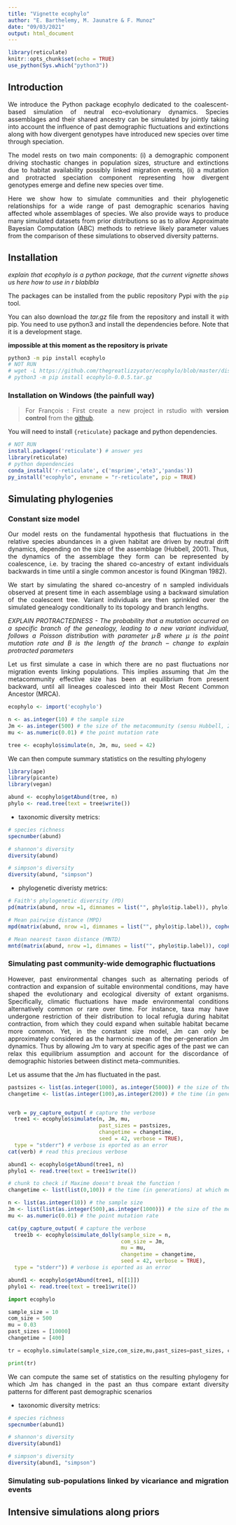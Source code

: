 ```yaml
---
title: "Vignette ecophylo"
author: "E. Barthelemy, M. Jaunatre & F. Munoz"
date: "09/03/2021"
output: html_document
---
```


<style>
body {
text-align: justify}
</style>

```r
library(reticulate)
knitr::opts_chunk$set(echo = TRUE)
use_python(Sys.which("python3"))
```

## Introduction

We introduce the Python package ecophylo dedicated to the coalescent-based simulation of neutral eco-evolutionary dynamics. Species assemblages and their shared ancestry can be simulated by jointly taking into account the influence of past demographic fluctuations and extinctions along with how divergent genotypes have introduced new species over time through speciation.

The model rests on two main components: (i) a demographic component driving stochastic changes in population sizes, structure and extinctions due to habitat availability possibly linked migration events, (ii) a mutation and protracted speciation component representing how divergent genotypes emerge and define new species over time. 

Here we show how to simulate communities and their phylogenetic relationships for a wide range of past demographic scenarios having affected whole assemblages of species. We also provide ways to produce many simulated datasets from prior distributions so as to allow Approximate Bayesian Computation (ABC) methods to retrieve likely parameter values from the comparison of these simulations to observed diversity patterns. 


## Installation

*explain that ecophylo is a python package, that the current vignette shows us here how to use in r blablbla*

The packages can be installed from the public repository Pypi with the `pip` tool.

You can also download the *tar.gz* file from the repository and install it with pip. You need to use python3 and install the dependencies before. Note that it is a development stage.

**impossible at this moment as the repository is private**

```bash
python3 -m pip install ecophylo
# NOT RUN
# wget -L https://github.com/thegreatlizzyator/ecophylo/blob/master/dist/ecophylo-0.0.5.tar.gz
# python3 -m pip install ecophylo-0.0.5.tar.gz
```

### Installation on Windows (the painfull way)

> For François : First create a new project in rstudio with **version control** from the [github](https://github.com/thegreatlizzyator/ecophylo). 

You will need to install `{reticulate}` package and python dependencies.

```r
# NOT RUN
install.packages('reticulate') # answer yes
library(reticulate)
# python dependencies
conda_install('r-reticulate', c('msprime','ete3','pandas'))
py_install("ecophylo", envname = "r-reticulate", pip = TRUE)
```

<!--
### Repo github

### CRAN

-->
## Simulating phylogenies 

### Constant size model

Our model rests on the fundamental hypothesis that fluctuations in the relative species abundances in a given habitat are driven by neutral drift dynamics, depending on the size of the assemblage (Hubbell, 2001). Thus, the dynamics of the assemblage they form can be represented by coalescence, i.e. by tracing the shared co-ancestry of extant individuals backwards in time until a single common ancestor is found (Kingman 1982).

We start by simulating the shared co-ancestry of n sampled individuals observed at present time in each assemblage using a backward simulation of the coalescent tree. Variant individuals are then sprinkled over the simulated genealogy conditionally to its topology and branch lengths. 


*EXPLAIN PROTRACTEDNESS - The probability that a mutation occurred on a specific branch of the genealogy, leading to a new variant individual, follows a Poisson distribution with parameter µ·B where µ is the point mutation rate and B is the length of the branch -- change to explain protracted parameters* 

Let us first simulate a case in which there are no past fluctuations nor migration events linking populations. This implies assuming that Jm the metacommunity effective size has been at equilibrium from present backward, until all lineages coalesced into their Most Recent Common Ancestor (MRCA). 


```r
ecophylo <- import('ecophylo')

n <- as.integer(10) # the sample size
Jm <- as.integer(500) # the size of the metacommunity (sensu Hubbell, 2001)
mu <- as.numeric(0.01) # the point mutation rate

tree <- ecophylo$simulate(n, Jm, mu, seed = 42)
```

We can then compute summary statistics on the resulting phylogeny 

```r
library(ape)
library(picante)
library(vegan)

abund <- ecophylo$getAbund(tree, n)
phylo <- read.tree(text = tree$write())
```

- taxonomic diversity metrics:
```r
# species richness
specnumber(abund)

# shannon's diversity
diversity(abund)

# simpson's diversity
diversity(abund, "simpson") 
```


- phylogenetic diveristy metrics:

```r
# Faith's phylogenetic diversity (PD)
pd(matrix(abund, nrow =1, dimnames = list("", phylo$tip.label)), phylo)[[1]]

# Mean pairwise distance (MPD)
mpd(matrix(abund, nrow =1, dimnames = list("", phylo$tip.label)), cophenetic(phylo))

# Mean nearest taxon distance (MNTD)
mntd(matrix(abund, nrow =1, dimnames = list("", phylo$tip.label)), cophenetic(phylo)) 
```


### Simulating past community-wide demographic fluctuations

However, past environmental changes such as alternating periods of contraction and expansion of suitable environmental conditions, may have shaped the evolutionary and ecological diversity of extant organisms. Specifically, climatic fluctuations have made environmental conditions alternatively common or rare over time. For instance, taxa may have undergone restriction of their distribution to local refugia during habitat contraction, from which they could expand when suitable habitat became more common. Yet, in the constant size model, Jm can only be approximately considered as the harmonic mean of the per-generation Jm dynamics. Thus by allowing Jm  to vary at specific ages of the past we can relax this equilibrium assumption and account for the discordance of demographic histories between distinct meta-communities.


Let us assume that the Jm has fluctuated in the past. 

```r
pastsizes <- list(as.integer(1000), as.integer(5000)) # the size of the metacommunity in the past 
changetime <- list(as.integer(100),as.integer(200)) # the time (in generations) at which metacommunity size has changed


verb = py_capture_output( # capture the verbose
  tree1 <- ecophylo$simulate(n, Jm, mu, 
                             past_sizes = pastsizes, 
                             changetime = changetime, 
                             seed = 42, verbose = TRUE), 
  type = "stderr") # verbose is eported as an error
cat(verb) # read this precious verbose

abund1 <- ecophylo$getAbund(tree1, n)
phylo1 <- read.tree(text = tree1$write())
```

```r
# chunk to check if Maxime doesn't break the function !
changetime <- list(list(0,100)) # the time (in generations) at which metacommunity size has changed

n <- list(as.integer(10)) # the sample size
Jm <- list(list(as.integer(500),as.integer(1000))) # the size of the metacommunity (sensu Hubbell, 2001)
mu <- as.numeric(0.01) # the point mutation rate

cat(py_capture_output( # capture the verbose
  tree1b <- ecophylo$simulate_dolly(sample_size = n, 
                                    com_size = Jm, 
                                    mu = mu,
                                    changetime = changetime,
                                    seed = 42, verbose = TRUE),
  type = "stderr")) # verbose is eported as an error

abund1 <- ecophylo$getAbund(tree1, n[[1]])
phylo1 <- read.tree(text = tree1$write())
```


```python
import ecophylo 

sample_size = 10
com_size = 500
mu = 0.03
past_sizes = [10000]
changetime = [400]

tr = ecophylo.simulate(sample_size,com_size,mu,past_sizes=past_sizes, changetime=changetime, verbose = False, seed= 42)

print(tr)

```

We can compute the same set of statistics on the resulting phylogeny for which Jm has changed in the past an thus compare extant diversity patterns for different past demographic scenarios

- taxonomic diversity metrics:
```r
# species richness
specnumber(abund1)

# shannon's diversity
diversity(abund1)

# simpson's diversity
diversity(abund1, "simpson") 
```


### Simulating sub-populations linked by vicariance and migration events


## Intensive simulations along priors
